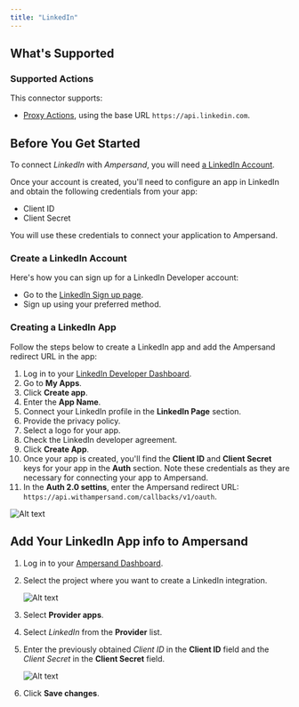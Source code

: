 ```yaml
---
title: "LinkedIn"
---
```

## What's Supported

### Supported Actions

This connector supports:
- [Proxy Actions](/proxy-actions), using the base URL `https://api.linkedin.com`.

## Before You Get Started

To connect _LinkedIn_ with _Ampersand_, you will need [a LinkedIn Account](https://www.linkedin.com/).

Once your account is created, you'll need to configure an app in LinkedIn and obtain the following credentials from your app:

- Client ID
- Client Secret

You will use these credentials to connect your application to Ampersand.

### Create a LinkedIn Account

Here's how you can sign up for a LinkedIn Developer account:

- Go to the [LinkedIn Sign up page](https://www.linkedin.com/signup/cold-join?source=guest_homepage-basic_nav-header-signin).
- Sign up using your preferred method.

### Creating a LinkedIn App

Follow the steps below to create a LinkedIn app and add the Ampersand redirect URL in the app:

1. Log in to your [LinkedIn Developer Dashboard](https://developer.linkedin.com/).
2. Go to **My Apps**.
3. Click **Create app**.
4. Enter the **App Name**.
5. Connect your LinkedIn profile in the **LinkedIn Page** section.
6. Provide the privacy policy.
7. Select a logo for your app. 
8. Check the LinkedIn developer agreement. 
9. Click **Create App**. 
10. Once your app is created, you'll find the **Client ID** and **Client Secret** keys for your app in the **Auth** section. Note these credentials as they are necessary for connecting your app to Ampersand.
11. In the **Auth 2.0 settins**, enter the Ampersand redirect URL: `https://api.withampersand.com/callbacks/v1/oauth`.

![Alt text](/images/provider-guides/linkedin.gif)

## Add Your LinkedIn App info to Ampersand

1. Log in to your [Ampersand Dashboard](https://dashboard.withampersand.com).

2. Select the project where you want to create a LinkedIn integration.

   ![Alt text](/images/provider-guides/dd47b7a-Ampersand.png)

3. Select **Provider apps**.

4. Select _LinkedIn_ from the **Provider** list.

5. Enter the previously obtained _Client ID_ in the **Client ID** field and the _Client Secret_ in the **Client Secret** field.

   ![Alt text](/images/provider-guides/linkedin-amp.gif)

6. Click **Save changes**.
